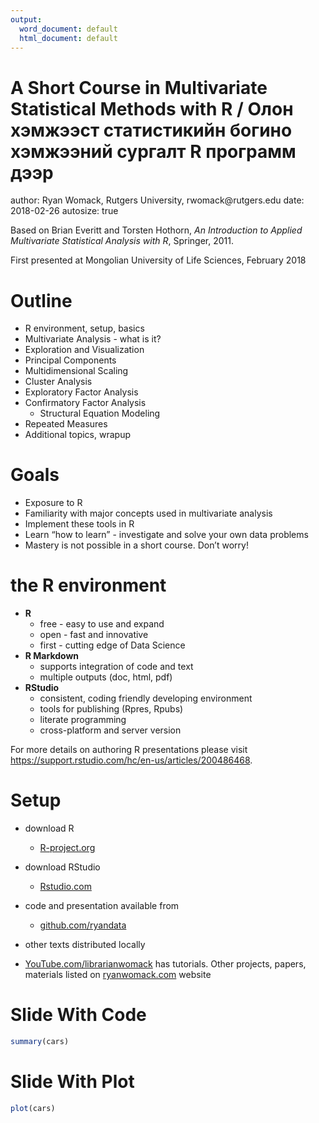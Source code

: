 ---
output:
  word_document: default
  html_document: default
---
A Short Course in Multivariate Statistical Methods with R / Олон хэмжээст статистикийн богино хэмжээний сургалт R программ дээр
========================================================
author: Ryan Womack, Rutgers University, rwomack@rutgers.edu
date: 2018-02-26
autosize: true

Based on Brian Everitt and Torsten Hothorn, *An Introduction to Applied Multivariate Statistical Analysis with R*, Springer, 2011.

First presented at Mongolian University of Life Sciences, February 2018

Outline
========================================================
* R environment, setup, basics
* Multivariate Analysis - what is it?
* Exploration and Visualization
* Principal Components
* Multidimensional Scaling
* Cluster Analysis
* Exploratory Factor Analysis
* Confirmatory Factor Analysis
    * Structural Equation Modeling
* Repeated Measures
* Additional topics, wrapup

Goals
========================================================
* Exposure to R
* Familiarity with major concepts used in multivariate analysis
* Implement these tools in R
* Learn "how to learn" - investigate and solve your own data problems
* Mastery is not possible in a short course.  Don't worry!

the R environment
========================================================
* **R**
    * free - easy to use and expand
    * open - fast and innovative
    * first - cutting edge of Data Science
* **R Markdown**
    * supports integration of code and text
    * multiple outputs (doc, html, pdf)
* **RStudio**
    * consistent, coding friendly developing environment
    * tools for publishing (Rpres, Rpubs)
    * literate programming
    * cross-platform and server version
    

For more details on authoring R presentations please visit <https://support.rstudio.com/hc/en-us/articles/200486468>.

Setup
========================================================
* download R 
    * [R-project.org](https://r-project.org)
* download RStudio
    * [Rstudio.com](https://rstudio.com)
* code and presentation available from
    * [github.com/ryandata](https://github.com/ryandata/multivariate)
* other texts distributed locally

* [YouTube.com/librarianwomack](https://youtube.com/librarianwomack) has tutorials.  Other projects, papers, materials listed on [ryanwomack.com](https://ryanwomack.com) website

Slide With Code
========================================================

```{r}
summary(cars)
```

Slide With Plot
========================================================

```{r, echo=FALSE}
plot(cars)
```
